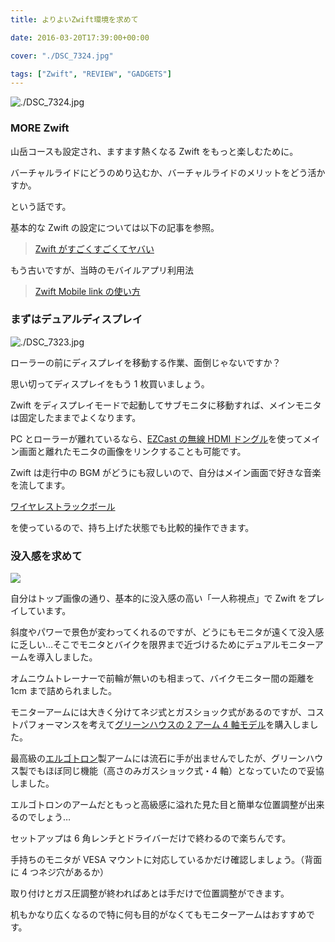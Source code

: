 ---
title: よりよいZwift環境を求めて

date: 2016-03-20T17:39:00+00:00

cover: "./DSC_7324.jpg"

tags: ["Zwift", "REVIEW", "GADGETS"]
---

![./DSC_7324.jpg](./DSC_7324.jpg)

### MORE Zwift

山岳コースも設定され、ますます熱くなる Zwift をもっと楽しむために。

バーチャルライドにどうのめり込むか、バーチャルライドのメリットをどう活かすか。

という話です。

基本的な Zwift の設定については以下の記事を参照。

> [Zwift がすごくすごくてヤバい](/post/2015/10/01/zwif-3.html)

もう古いですが、当時のモバイルアプリ利用法

> [Zwift Mobile link の使い方](/post/2016/01/25/zwift-mobile-link.html)

### まずはデュアルディスプレイ

![./DSC_7323.jpg](./DSC_7323.jpg)

ローラーの前にディスプレイを移動する作業、面倒じゃないですか？

思い切ってディスプレイをもう 1 枚買いましょう。

Zwift をディスプレイモードで起動してサブモニタに移動すれば、メインモニタは固定したままでよくなります。

PC とローラーが離れているなら、[EZCast の無線 HDMI ドングル][1]を使ってメイン画面と離れたモニタの画像をリンクすることも可能です。<img style="border: none !important; margin: 0px !important;" src="https://ir-jp.amazon-adsystem.com/e/ir?t=gensobunya-22&l=as2&o=9&a=B00IJBCAXC" alt="" width="1" height="1" border="0" />

Zwift は走行中の BGM がどうにも寂しいので、自分はメイン画面で好きな音楽を流してます。

[ワイヤレストラックボール][2]

を使っているので、持ち上げた状態でも比較的操作できます。

<LinkBox isAmazonLink url="https://www.amazon.co.jp/dp/B08GSCC8RX/" />

### 没入感を求めて

![ ](./DSC_7325.jpg)

自分はトップ画像の通り、基本的に没入感の高い「一人称視点」で Zwift をプレイしています。

斜度やパワーで景色が変わってくれるのですが、どうにもモニタが遠くて没入感に乏しい…そこでモニタとバイクを限界まで近づけるためにデュアルモニターアームを導入しました。

オムニウムトレーナーで前輪が無いのも相まって、バイクモニター間の距離を 1cm まで詰められました。

モニターアームには大きく分けてネジ式とガスショック式があるのですが、コストパフォーマンスを考えて[グリーンハウスの 2 アーム 4 軸モデル][3]を購入しました。<img style="border: none !important; margin: 0px !important;" src="https://ir-jp.amazon-adsystem.com/e/ir?t=gensobunya-22&l=as2&o=9&a=B00NFELXSQ" alt="" width="1" height="1" border="0" />

最高級の[エルゴトロン][4]製アームには流石に手が出ませんでしたが、グリーンハウス製でもほぼ同じ機能（高さのみガスショック式・4 軸）となっていたので妥協しました。

エルゴトロンのアームだともっと高級感に溢れた見た目と簡単な位置調整が出来るのでしょう…

セットアップは 6 角レンチとドライバーだけで終わるので楽ちんです。

手持ちのモニタが VESA マウントに対応しているかだけ確認しましょう。（背面に 4 つネジ穴があるか）

取り付けとガス圧調整が終わればあとは手だけで位置調整ができます。

机もかなり広くなるので特に何も目的がなくてもモニターアームはおすすめです。

<LinkBox isAmazonLink url="https://www.amazon.co.jp/dp/B00NFELXSQ/" />

[1]: http://www.amazon.co.jp/gp/product/B00IJBCAXC/ref=as_li_ss_tl?ie=UTF8&camp=247&creative=7399&creativeASIN=B00IJBCAXC&linkCode=as2&tag=gensobunya-22
[2]: http://www.amazon.co.jp/gp/product/B00E19UYO8/ref=as_li_ss_tl?ie=UTF8&camp=247&creative=7399&creativeASIN=B00E19UYO8&linkCode=as2&tag=gensobunya-22
[3]: http://www.amazon.co.jp/gp/product/B00NFELXSQ/ref=as_li_ss_tl?ie=UTF8&camp=247&creative=7399&creativeASIN=B00NFELXSQ&linkCode=as2&tag=gensobunya-22
[4]: http://www.amazon.co.jp/gp/product/B00358RIRC/ref=as_li_ss_tl?ie=UTF8&camp=247&creative=7399&creativeASIN=B00358RIRC&linkCode=as2&tag=gensobunya-22
